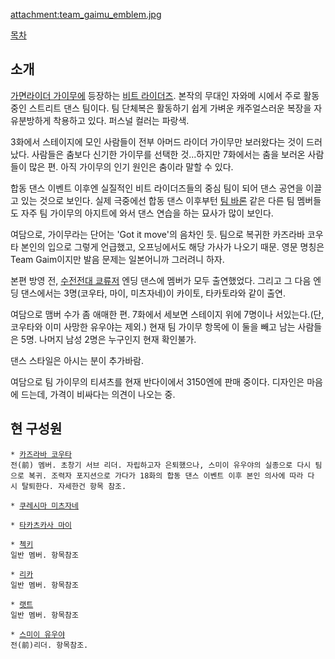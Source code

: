 attachment:team_gaimu_emblem.jpg

[[목차]] 
== 소개 ==
[[가면라이더 가이무]]에 등장하는 [[비트 라이더즈]]. 본작의 무대인 자와메 시에서 주로 활동중인 스트리트 댄스 팀이다. 팀 단체복은 활동하기 쉽게 가벼운 캐주얼스러운 복장을 자유분방하게 착용하고 있다. 퍼스널 컬러는 파랑색.

3화에서 스테이지에 모인 사람들이 전부 아머드 라이더 가이무만 보러왔다는 것이 드러났다. 사람들은 춤보다 신기한 가이무를 선택한 것...하지만 7화에서는 춤을 보러온 사람들이 많은 편. 아직 가이무의 인기 원인은 춤이라 말할 수 있다.

합동 댄스 이벤트 이후엔 실질적인 비트 라이더즈들의 중심 팀이 되어 댄스 공연을 이끌고 있는 것으로 보인다. 실제 극중에선 합동 댄스 이후부턴 [[팀 바론]] 같은 다른 팀 멤버들도 자주 팀 가이무의 아지트에 와서 댄스 연습을 하는 묘사가 많이 보인다.

여담으로, 가이무라는 단어는 'Got it move'의 음차인 듯. 팀으로 복귀한 카즈라바 코우타 본인의 입으로 그렇게 언급했고, 오프닝에서도 해당 가사가 나오기 때문. 영문 명칭은 Team Gaim이지만 발음 문제는 일본어니까 그러려니 하자.

본편 방영 전, [[수전전대 쿄류저]] 엔딩 댄스에 멤버가 모두 출연했었다. 그리고 그 다음 엔딩 댄스에서는 3명(코우타, 마이, 미츠자네)이 카이토, 타카토라와 같이 출연.

여담으로 맴버 수가 좀 애매한 편. 7화에서 세보면 스테이지 위에 7명이나 서있는다.(단, 코우타와 이미 사망한 유우야는 제외.) 현재 팀 가이무 항목에 이 둘을 빼고 남는 사람들은 5명. 나머지 남성 2명은 누구인지 현재 확인불가.

댄스 스타일은 아시는 분이 추가바람.

여담으로 팀 가이무의 티셔츠를 현재 반다이에서 3150엔에 판매 중이다. 디자인은 마음에 드는데, 가격이 비싸다는 의견이 나오는 중.

== 현 구성원 ==
 * [[카즈라바 코우타]]
 전(前) 멤버. 초창기 서브 리더. 자립하고자 은퇴했으나, 스미이 유우야의 실종으로 다시 팀으로 복귀. 조력자 포지션으로 가다가 18화의 합동 댄스 이벤트 이후 본인 의사에 따라 다시 탈퇴한다. 자세한건 항목 참조.

 * [[쿠레시마 미츠자네]]

 * [[타카츠카사 마이]]

 * [[첵키]]
 일반 멤버. 항목참조

 * [[리카(가면라이더 가이무)|리카]]
 일반 멤버. 항목참조

 * [[랫트]]
 일반 멤버. 항목참조

 * [[스미이 유우야]]
 전(前)리더. 항목참조.
